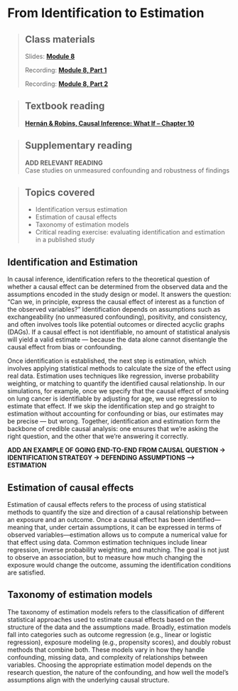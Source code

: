 # From Identification to Estimation  

> ## Class materials  
>
> Slides: [**Module 8**](https://your-slide-link.com)  
>
> Recording: [**Module 8, Part 1**](https://your-recording-link.com)  
>
> Recording: [**Module 8, Part 2**](https://your-recording-link.com)  

> ## Textbook reading  
>
> [**Hernán & Robins, Causal Inference: What If – Chapter 10**](https://static1.squarespace.com/static/675db8b0dd37046447128f5f/t/677676888e31cc50c2c33877/1735816881944/hernanrobins_WhatIf_2jan25.pdf)

> ## Supplementary reading  
>
> **ADD RELEVANT READING**  
> Case studies on unmeasured confounding and robustness of findings  
  
> ## Topics covered   
>
> -   Identification versus estimation  
> -   Estimation of causal effects
> -   Taxonomy of estimation models
> -   Critical reading exercise: evaluating identification and estimation in a published study

## Identification and Estimation  

In causal inference, identification refers to the theoretical question of whether a causal effect can be determined from the observed data and the assumptions encoded in the study design or model. It answers the question: "Can we, in principle, express the causal effect of interest as a function of the observed variables?" Identification depends on assumptions such as exchangeability (no unmeasured confounding), positivity, and consistency, and often involves tools like potential outcomes or directed acyclic graphs (DAGs). If a causal effect is not identifiable, no amount of statistical analysis will yield a valid estimate — because the data alone cannot disentangle the causal effect from bias or confounding.  

Once identification is established, the next step is estimation, which involves applying statistical methods to calculate the size of the effect using real data. Estimation uses techniques like regression, inverse probability weighting, or matching to quantify the identified causal relationship. In our simulations, for example, once we specify that the causal effect of smoking on lung cancer is identifiable by adjusting for age, we use regression to estimate that effect. If we skip the identification step and go straight to estimation without accounting for confounding or bias, our estimates may be precise — but wrong. Together, identification and estimation form the backbone of credible causal analysis: one ensures that we're asking the right question, and the other that we're answering it correctly.  

**ADD AN EXAMPLE OF GOING END-TO-END FROM CAUSAL QUESTION -> IDENTIFICATION STRATEGY -> DEFENDING ASSUMPTIONS --> ESTIMATION**

## Estimation of causal effects  

Estimation of causal effects refers to the process of using statistical methods to quantify the size and direction of a causal relationship between an exposure and an outcome. Once a causal effect has been identified—meaning that, under certain assumptions, it can be expressed in terms of observed variables—estimation allows us to compute a numerical value for that effect using data. Common estimation techniques include linear regression, inverse probability weighting, and matching. The goal is not just to observe an association, but to measure how much changing the exposure would change the outcome, assuming the identification conditions are satisfied.  


## Taxonomy of estimation models  

The taxonomy of estimation models refers to the classification of different statistical approaches used to estimate causal effects based on the structure of the data and the assumptions made. Broadly, estimation models fall into categories such as outcome regression (e.g., linear or logistic regression), exposure modeling (e.g., propensity scores), and doubly robust methods that combine both. These models vary in how they handle confounding, missing data, and complexity of relationships between variables. Choosing the appropriate estimation model depends on the research question, the nature of the confounding, and how well the model's assumptions align with the underlying causal structure.  
